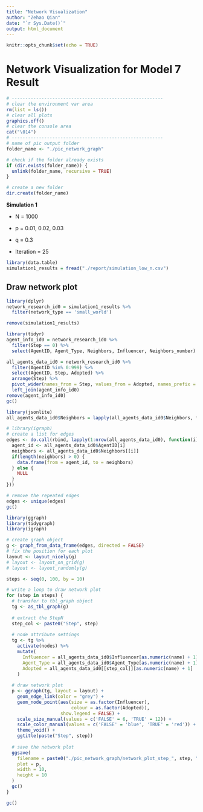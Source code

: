 ```yaml
---
title: "Network Visualization"
author: "Zehao Qian"
date: "`r Sys.Date()`"
output: html_document
---
```


```r
knitr::opts_chunk$set(echo = TRUE)
```

# Network Visualization for Model 7 Result

```r
# --------------------------------------------------------
# clear the environment var area
rm(list = ls())
# clear all plots
graphics.off()
# clear the console area
cat("\014")
# --------------------------------------------------------
# name of pic output folder
folder_name <- "./pic_network_graph"

# check if the folder already exists
if (dir.exists(folder_name)) {
  unlink(folder_name, recursive = TRUE)
}

# create a new folder
dir.create(folder_name)
```

**Simulation 1**

-   N = 1000

-   p = 0.01, 0.02, 0.03

-   q = 0.3

-   Iteration = 25

```r
library(data.table)
simulation1_results = fread("./report/simulation_low_n.csv")
```

## Draw network plot

```r
library(dplyr)
network_research_id0 = simulation1_results %>%
  filter(network_type == 'small_world')

remove(simulation1_results)
```

```r
library(tidyr)
agent_info_id0 = network_research_id0 %>%
  filter(Step == 0) %>%
  select(AgentID, Agent_Type, Neighbors, Influencer, Neighbors_number)
```

```r
all_agents_data_id0 = network_research_id0 %>%
  filter(AgentID %in% 0:999) %>%
  select(AgentID, Step, Adopted) %>%
  arrange(Step) %>%
  pivot_wider(names_from = Step, values_from = Adopted, names_prefix = "Step") %>%
  left_join(agent_info_id0)
remove(agent_info_id0)
gc()
```

```r
library(jsonlite)
all_agents_data_id0$Neighbors = lapply(all_agents_data_id0$Neighbors, fromJSON)
```

```r
# library(igraph)
# create a list for edges
edges <- do.call(rbind, lapply(1:nrow(all_agents_data_id0), function(i) {
  agent_id <- all_agents_data_id0$AgentID[i]
  neighbors <- all_agents_data_id0$Neighbors[[i]]
  if(length(neighbors) > 0) {
    data.frame(from = agent_id, to = neighbors)
  } else {
    NULL
  }
}))

# remove the repeated edges
edges <- unique(edges)
gc()
```

```r
library(ggraph)
library(tidygraph)
library(igraph)

# create graph object
g <- graph_from_data_frame(edges, directed = FALSE)
# fix the position for each plot
layout <- layout_nicely(g)
# layout <- layout_on_grid(g)
# layout <- layout_randomly(g)

```

```r
steps <- seq(0, 100, by = 10)

# write a loop to draw network plot
for (step in steps) {
  # transfer to tbl_graph object
  tg <- as_tbl_graph(g)
  
  # extract the StepN
  step_col <- paste0("Step", step)
  
  # node attribute settings
  tg <- tg %>%
    activate(nodes) %>%
    mutate(
      Influencer = all_agents_data_id0$Influencer[as.numeric(name) + 1],
      Agent_Type = all_agents_data_id0$Agent_Type[as.numeric(name) + 1],
      Adopted = all_agents_data_id0[[step_col]][as.numeric(name) + 1]
    )
  
  # draw network plot
  p <- ggraph(tg, layout = layout) +
    geom_edge_link(color = "grey") +
    geom_node_point(aes(size = as.factor(Influencer),
                        colour = as.factor(Adopted)),
                    show.legend = FALSE) +
    scale_size_manual(values = c('FALSE' = 6, 'TRUE' = 12)) +
    scale_color_manual(values = c('FALSE' = 'blue', 'TRUE' = 'red')) +
    theme_void() +
    ggtitle(paste("Step", step))
  
  # save the network plot
  ggsave(
    filename = paste0("./pic_network_graph/network_plot_step_", step, ".svg"),
    plot = p,
    width = 10,
    height = 10
  )
  gc()
}

gc()
```

```r

```
